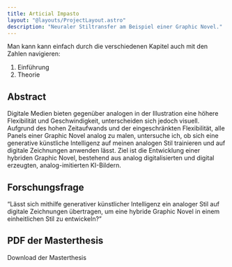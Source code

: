 ```yaml
---
title: Articial Impasto
layout: "@layouts/ProjectLayout.astro"
description: "Neuraler Stiltransfer am Beispiel einer Graphic Novel."
---
```


Man kann kann einfach durch die verschiedenen Kapitel auch mit den Zahlen navigieren:

1. Einführung
2. Theorie



## Abstract

Digitale Medien bieten gegenüber analogen in der Illustration eine höhere Flexibilität und Geschwindigkeit, unterscheiden sich jedoch visuell. Aufgrund des hohen Zeitaufwands und der eingeschränkten Flexibilität, alle Panels einer Graphic Novel analog zu malen, untersuche ich, ob sich eine generative künstliche Intelligenz auf meinen analogen Stil trainieren und auf digitale Zeichnungen anwenden lässt. Ziel ist die Entwicklung einer hybriden Graphic Novel, bestehend aus analog digitalisierten und digital erzeugten, analog-imitierten KI-Bildern.


## Forschungsfrage

<q class="text-2xl">Lässt sich mithilfe generativer künstlicher Intelligenz ein analoger Stil auf digitale Zeichnungen übertragen, um eine hybride Graphic Novel in einem einheitlichen Stil zu entwickeln?</q>


## PDF der Masterthesis

Download der Masterthesis